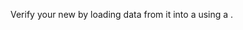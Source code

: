 
Verify your new <TechnicalTag tag="datasource" text="Data Source" /> by loading data from it into a <TechnicalTag tag="validator" text="Validator" /> using a <TechnicalTag tag="batch_request" text="Batch Request" />.

```python name="version-0.18.8 docs/docusaurus/docs/snippets/aws_redshift_deployment_patterns.py add_suite_and_get_validator"
```
